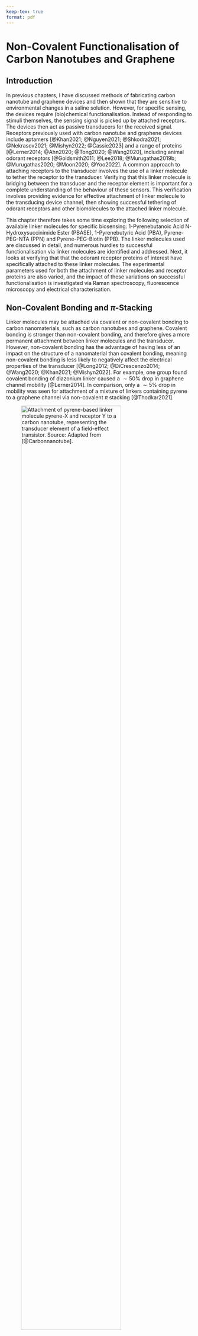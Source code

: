 ```yaml
---
keep-tex: true
format: pdf
---
```


# Non-Covalent Functionalisation of Carbon Nanotubes and Graphene {#sec-noncovalent-functionalisation}

## Introduction

In previous chapters, I have discussed methods of fabricating carbon nanotube and graphene devices and then shown that they are sensitive to environmental changes in a saline solution. However, for specific sensing, the devices require (bio)chemical functionalisation. Instead of responding to stimuli themselves, the sensing signal is picked up by attached receptors. The devices then act as passive transducers for the received signal. Receptors previously used with carbon nanotube and graphene devices include aptamers [@Khan2021; @Nguyen2021; @Shkodra2021; @Nekrasov2021; @Mishyn2022; @Cassie2023] and a range of proteins [@Lerner2014; @Ahn2020; @Tong2020; @Wang2020], including animal odorant receptors [@Goldsmith2011; @Lee2018; @Murugathas2019b; @Murugathas2020; @Moon2020; @Yoo2022]. A common approach to attaching receptors to the transducer involves the use of a linker molecule to tether the receptor to the transducer. Verifying that this linker molecule is bridging between the transducer and the receptor element is important for a complete understanding of the behaviour of these sensors. This verification involves providing evidence for effective attachment of linker molecule to the transducing device channel, then showing successful tethering of odorant receptors and other biomolecules to the attached linker molecule.

This chapter therefore takes some time exploring the following selection of available linker molecules for specific biosensing: 1-Pyrenebutanoic Acid N-Hydroxysuccinimide Ester (PBASE), 1-Pyrenebutyric Acid (PBA), Pyrene-PEG-NTA (PPN) and Pyrene-PEG-Biotin (PPB). The linker molecules used are discussed in detail, and numerous hurdles to successful functionalisation via linker molecules are identified and addressed. Next, it looks at verifying that that the odorant receptor proteins of interest have specifically attached to these linker molecules. The experimental parameters used for both the attachment of linker molecules and receptor proteins are also varied, and the impact of these variations on successful functionalisation is investigated via Raman spectroscopy, fluorescence microscopy and electrical characterisation.

## Non-Covalent Bonding and $\pi$-Stacking

Linker molecules may be attached via covalent or non-covalent bonding to carbon nanomaterials, such as carbon nanotubes and graphene. Covalent bonding is stronger than non-covalent bonding, and therefore gives a more permanent attachment between linker molecules and the transducer. However, non-covalent bonding has the advantage of having less of an impact on the structure of a nanomaterial than covalent bonding, meaning non-covalent bonding is less likely to negatively affect the electrical properties of the transducer [@Long2012; @DiCrescenzo2014; @Wang2020; @Khan2021; @Mishyn2022]. For example, one group found covalent bonding of diazonium linker caused a $\sim 50$%  drop in graphene channel mobility [@Lerner2014]. In comparison, only a $\sim 5$% drop in mobility was seen for attachment of a mixture of linkers containing pyrene to a graphene channel via non-covalent $\pi$ stacking [@Thodkar2021]. 

![Attachment of pyrene-based linker molecule pyrene-X and receptor Y to a carbon nanotube, representing the transducer element of a field-effect transistor. Source: Adapted from [@Carbonnanotube].](figures/ch7/pyrene-cnt.png){#fig-pi-interaction-cnt width="80%"}

$\pi$-stacking or $\pi-\pi$ interaction is often used to describe a type of non-covalent bonding which occurs due to dispersion forces between unsaturated polycyclic molecules [@Perez2015]. It has been argued that this label is unhelpfully specific and a misrepresentation of what can be simply classed as a type of Van Der Waals bonding [@Martinez2012; @Perez2015]. However, as the use of the term is widespread in the literature, it is also used here for the sake of clarity. Carbon nanotubes and graphene consist of a network of carbon atoms attached to each other by sp$^{2}$ hybrid orbitals in a polycyclic structure. They are therefore able to strongly interact with linker molecules with aromatic moieties, such as pyrene [@Hermanson2013-16; @Perez2015; @Mishyn2022]. @fig-pi-interaction-cnt is a visual demonstration of the relationship between the pyrene-based linker molecule with the transducer and receptor elements.  A wide range of pyrene-based linker molecules have been used for non-covalent modification of carbon nanotubes and graphene [@Zhou2019]. $\pi$-stacking with pyrene is the bonding mechanism underlying all the functionalisation processes in this thesis. 

## Attachment of 1-Pyrenebutanoic Acid N-Hydroxysuccinimide Ester {#sec-PBASE}

### Comparing Attachment Methods {#sec-PBASE-attachment}

::: {#fig-pbase-structure layout="[[47.5,-5,47.5]]"}

![](figures/ch7/pbase_stable_1_pyrene.png){#fig-pbase-stable-1}

![](figures/ch7/pbase_stable_2_pyrene.png){#fig-pbase-stable-2}

Two conformations of PBASE molecule with geometry optimised via *ab initio* calculations performed with Gaussian 16 software [@g16]. White balls correspond to hydrogen, grey to carbon, red to oxygen and blue to nitrogen. The pyrene moiety is highlighted in the image with a red dashed outline.
:::

1-pyrenebutanoic acid N-hydroxysuccinimide ester (also known commercially and in the literature both as 1-pyrenebutyric acid N-hydroxysuccinimide ester and 1-pyrenebutanoic acid succinimidyl ester; acronyms include PBASE, PBSE, PyBASE, PASE, PYSE, PSE, Pyr-NHS and PANHS) is a aromatic molecule commonly used for tethering biomolecules to the carbon rings of graphene and carbon nanotubes. Using computational modelling, two locally stable molecular conformations were found to exist, a straight (@fig-pbase-stable-1) and bent (@fig-pbase-stable-2) structure. The conformation in @fig-pbase-stable-1 has a Hartree-Fock energy of -3427728.67 kJ/mol, while the conformation in @fig-pbase-stable-2 has a Hartree-Fock energy of -3427729.66 kJ/mol. The difference between computed Hartree-Fock energies is 1.0 kJ/mol, small enough that the existence of both molecular conformations is physically feasible. Similar straight and bent structures have previously been modelled for PBASE attached to graphene [@Oishi2022]. 

\newpage
\KOMAoptions{paper=landscape,pagesize}

```r
#| label: tbl-pbase-functionalisation
#| tbl-cap: Comparison of PBASE functionalisation processes used for immobilisation of proteins and aptamers onto carbon nanotubes and graphene. Experimentally optimised variables are marked with a star (*). Blank entries indicate there was no mention of the parameter in a particular paper.

knitr::opts_chunk$set(echo = FALSE)
library(knitr)

pbase_table <- read.csv("tables/ch7/pbase_table.csv", sep=",")
pbase_table <- pbase_table[rowSums(is.na(pbase_table)) == 0,]

knitr::kable(pbase_table, 
            col.names = c("Solvent",
                           "Channel",
                           "Conc. (mM)",
                           "Incubation type",
                           "Time (hr)",
                           "Rinse steps",
                           "References"), format = "simple") 
    
```

\newpage
\KOMAoptions{paper=portrait,pagesize}

The pyrene moiety, highlighted with a red dashed outline in [@fig-pbase-stable-1]-b, non-covalently bonds to the carbon rings of the carbon nanotube and graphene surface. The N-hydroxysuccinimide (NHS) ester group, seen on the right-hand side of @fig-pbase-structure, is highly reactive with amine groups. It can undergo a nucleophilic substitution reaction with amines attached to proteins or aptamers, tethering these biomolecules via an amide or imide bond [@Chen2001; @Hermanson2013-16; @Hermanson2013-3; @Mishyn2022].

The non-covalent functionalisation of proteins onto a single-walled carbon nanotube using PBASE was first reported by Chen *et al.* in 2001 [@Chen2001]. Two successful methods for protein functionalisation and immobilisation were reported, with the only differences being the solvent used to dissolve the PBASE powder (DMF, methanol) and the final concentration of the resulting solutions (6 mM, 1 mM respectively). PBASE powder appears to dissolve poorly in methanol at higher concentrations, which might explain the use of different concentrations of PBASE in each solvent. An extensive comparison of methods used in the literature for PBASE functionalisation of carbon nanotube and graphene devices with aptamers and proteins is given in @tbl-pbase-functionalisation. Several listed works directly cite Chen *et al.* when discussing functionalisation with PBASE [@Besteman2003; @Cella2010; @Campos2019; @Zheng2016; @Ohno2010]. The other works listed do not explicitly reference Chen *et al.* in their methodology; however, the frequency of methods detailing the use of 6 mM PBASE in dimethylformamide (DMF) and 1 mM PBASE in methanol indicate that these processes are largely copying the process used by Chen *et al.*.

 However, it is also apparent from @tbl-pbase-functionalisation that there is a large degree of variation in the methods used for PBASE functionalisation. Various electrical characterisation, microscopy and spectroscopy techniques have been used to demonstrate successful functionalisation. Until recently, there has been little justification provided for the selection of variables used in the functionalisation procedure (e.g. length of time submerged in solvent containing PBASE), despite the wide-ranging use of this process in the literature [@Hinnemo2017; @Zhen2018; @Wang2020]. This is surprising, given that the sensitivity of functionalised devices is considered to be closely related to the density of surface functionalisation [@White2008; @Hermanson2013-3; @Chen2014]. Furthermore, a detailed investigation of PBASE functionalisation process variables has only been undertaken for graphene-based devices [@Zhen2018; @Hao2020; @Wang2020; @Mishyn2022]. 
 
Zhen *et al.* [@Zhen2018], Wang *et al.* [@Wang2020] and Mishyn *et al.* [@Mishyn2022] have all claimed that carefully tuning the surface concentration of PBASE is required to avoid multilayer coverage of the graphene surface, as this negatively impacts sensing. Mishyn *et al.* [@Mishyn2022] used cyclic voltammetry to demonstrate that less receptor attachment to the graphene surface occurs when multiple layers of PBASE are present. However, none of these groups have presented analyte sensing results from their functionalised graphene devices. In contrast, Hao *et al.* [@Hao2020] found that maximising the PBASE surface coverage of a channel resulted in more sensitive aptameric sensing, thereby reaching the opposite conclusion. The inconsistency in these recent findings mean more work is needed to understand the PBASE functionalisation process to achieve optimal biosensor sensitivity. It may also be the case that a specific functionalisation process is required for optimal sensitivity with the use of a specific type of receptor.

::: {#fig-pbase-nmr layout-ncol=1}

![](figures/ch7/labelled_modified_sigma_pbase_nmr.png){#fig-sigma-nmr}

![](figures/ch7/labelled_modified_setareh_pbase_nmr.png){#fig-setareh-nmr}

![](figures/ch7/labelled_modified_dmso_nmr.png){#fig-dmso-nmr}

$^{1}$H Nuclear Magnetic Resonance (NMR) spectra, performed with DMSO-d$_6$ used as the NMR solvent. (a) and (b) show NMR spectrum for commercially purchased PBASE, from Sigma-Aldrich and Setareh Biotech respectively, while (c) shows the blank spectrum taken with only DMSO-d$_6$ present. Spectra were taken by Jennie Ramirez-Garcia, School of Chemical and Physical Sciences, Te Herenga Waka - Victoria University of Wellington. Unlabelled peaks correspond to sample impurities.
:::

Once fastened to a bioreceptor via an amide or imide bond, the attachment to the linker molecule is not easily broken. However, prior to use in functionalisation processes, the NHS ester may react with any water present. This ester hydrolysis converts PBASE to its corresponding carboxylic acid, 1-pyrenebutyric acid (PBA), leaving it unavailable to react further with amine groups [@Hermanson2013-3; @Hermanson2013-5; @Mishyn2022]. If the amine group functionalisation is performed within a $\sim1$ hour period, with a high concentration of bioreceptor used at close to neutral pH, competing hydrolysis should not have a significantly adverse impact on the functionalisation process [@Hermanson2013-3]. However, if PBASE is exposed to water during storage over a significant length of time, the presence of 1-Ethyl-3-(3-dimethylaminopropyl)carbodiimide (EDC) can be used to restore the NHS ester and enable the substitution reaction to take place (see discussion of PBA/EDC in @sec-PBA).

### Examining 1-Pyrenebutanoic Acid N-Hydroxysuccinimide Ester Purity {#sec-PBASE-purity}

I purchased PBASE from two suppliers, Sigma-Aldrich and Setareh Biotech. Sigma recommended DMF and methanol as suitable solvents for dissolving PBASE, alongside chloroform and dimethyl sulfoxide (DMSO). Setareh Biotech indicated methanol can be used for dissolving PBASE. The two suppliers had conflicting information for suitable storage of PBASE, with Sigma recommending room temperature storage while Setareh Biotech recommends storage of -5 to -30°C and protection from light and moisture. I used nuclear magnetic resonance (NMR) spectroscopy to verify the purity of PBASE from various suppliers. As water can react with PBASE to form unwanted byproducts, it appears that protection from moisture is particularly important. A particular emphasis was placed on detecting water presence in the received samples, considering the long travel time of the PBASE with uncertain storage conditions.

@fig-pbase-nmr compares the shapes of hydrogen NMR spectra of PBASE from each supplier when dissolved in deuterated DMSO, alongside a blank deuterated DMSO spectrum. Both PBASE samples possessed characteristic chemical shift features between $2.1-2.2$ ppm, $2.8-2.9$ ppm, and $3.4-3.5$ ppm. These chemical shifts roughly correspond to those seen in previous NMR spectra for PBASE [@NMR2]. The feature at 2.50 ppm represents the deuterated DMSO solvent, while the single peak between $3.3-3.4$ ppm represents the water present in the sample. By comparing the area of these peaks, a rough estimate of the amount of water originally present in the PBASE sample can be obtained. The H$_{2}$O:DMSO ratio is 1:7 in the blank spectrum, but $\sim$ 1:3 in the provided samples, possibly indicating the introduction of water to the PBASE during production or storage. However, DMSO is strongly hygroscopic and slight differences in DMSO storage time, as well as differences in  humidity during sample preparation, may have had a significant impact on this result [@Lebel1962]. Other impurities are also seen on both PBASE spectra, though their small size indicates they make up only a small percentage of each sample. Strack *et al.* [@Strack2013] recommend leaving frozen PBASE at room temperature for 15 minutes before exposing it to air to prevent condensation near the PBASE, as this can cause unnecessary H$_2$O contamination.

### Electrical Characterisation {#sec-PBASE-electrical-characterisation}

::: {#fig-PBASE-vs-solvent-only layout="[[50,50],[50,50]]"}

![](figures/ch7/Q23D5_ch1_MeOHonly.png){#fig-meoh-only-tx}

![](figures/ch7/Q23D12_ch1_DMSOonly.png){#fig-dmso-only-tx}

![](figures/ch7/Q2C6_ch2_MeOHPBASE.png){#fig-meoh-pbase-tx}

![](figures/ch7/Q23D7_ch3_DMSOPBASE.png){#fig-dmso-pbase-tx}

The electrical transfer characteristics of carbon nanotube transistors ($V_{ds}$ = 100 mV) before and after being submerged in methanol (a) or dimethyl sulfoxide (b) for one hour and subsequently rinsed with deionised water. The change in characteristics of similar transistor channels after being submerged in these same solvents containing 1 mM PBASE for one hour and then rinsed are shown in (c) and (d) respectively. Average threshold voltages for each transfer characteristic curve are also shown (taking the average of forward and reverse sweep values).
:::

The electrical characteristics of the carbon nanotube or graphene transistor are often used to verify successful functionalisation and make a statement about the effect of chemical modification on the channel. However, this verification usually does not account for the effect of the solvent on the transistor channel. @fig-meoh-only-tx and @fig-dmso-only-tx show that by exposing a steam-deposited carbon nanotube network channel to solvents commonly used in PBASE functionalisation processes (@tbl-pbase-functionalisation), such as methanol (MeOH) or dimethyl sulfoxide (DMSO), a significant negative shift in channel threshold voltage occurs even after thorough rinsing with deionised water. It appears that the carbon nanotubes have adsorped solvent which persists even after thoroughly rinsing the device. From the shape of the change in the transfer curve, it seems the residual polar solvent molecules capacitively gate the channel [@Artyukhin2006; @Heller2008]. Besteman *et al.* reported observing a similar effect from prolonged exposure of a single carbon nanotube to dimethylformamide (DMF) [@Besteman2003]. Atomic force microscopy also indicates that solvent lingers after device cleaning. @fig-afm-solvent shows that after 1 hour exposure to DMSO, the feature height of the network is significantly increased. 

::: {#fig-afm-solvent layout="[[47.5,-5,47.5]]"}

![](figures/ch7/Danica_NTQ14D6_90sCNT_20220915_00596.png){#fig-pristine-afm}

![](figures/ch7/Danica_NTQ14D6_DMSO_W4_20220915_00607.png){#fig-DMSO-afm}

2.5 µm x 2.5 µm atomic force microscope images of a surfactant-deposited carbon nanotube film before (a) and after (b) 1 hour submersed in dimethyl sulfoxide (DMSO). Image blurring in (b) appears to be due to the presence of adsorped DMSO.
:::

Capactive gating results from dense coverage of adsorped molecules on the carbon nanotube surface which have a low permittivity relative to the surrounding electrolyte [@Heller2008]. The relative permittivity of MeOH and DMSO are $\sim$ 33 [@Mohsen-Nia2010] and $\sim$ 47 [@Hunger2010] respectively, which are both much lower than the relative permittivity of phosphate buffer saline, $\sim$ 80 [@Shkodra2021]. From @fig-meoh-only-tx and @fig-dmso-only-tx, the threshold shift values found resulting from exposure to each solvent, taking the average of forward and reverse sweep values from a single device, were $\Delta$V = $-0.15 \pm 0.02$ V and $\Delta$V = $-0.15 \pm 0.01$ V for MeOH and DMSO respectively. The average threshold shift value for a second device exposed to MeOH was $\Delta$V = $-0.16 \pm 0.02$ V, indicating that this threshold shift result is reproducible. 

Using the same characterisation process as in this work, Murugathas *et al.* [@Murugathas2019b] showed that the attachment of PBASE to a solvent-deposited carbon nanotube network had little effect on channel threshold voltage, implying the presence of PBASE had not significantly influenced channel gating. Here, an average threshold voltage shift of $-0.06\pm0.04$ V is seen after PBASE functionalisation in MeOH and $-0.06\pm0.01$ V after PBASE functionalisation in DMSO. These threshold voltage shifts are small compared to solvent only. It is possible that the attachment of PBASE prevents solvent adsorption, and has a small negative gating effect on the channel. Alternatively, while the solvent negatively gates the channel, resulting in a threshold shift of -0.15 V, the PBASE may be counteracting this by positively gating the channel, resulting in a threshold shift of +0.09 V. Murugathas *et al.* also observed a slight increase in channel conductance after PBASE functionalisation [@Murugathas2019b]. @fig-PBASE-vs-solvent-only also shows a slight increase in channel conductance post-functionalisation in both @fig-meoh-pbase-tx and @fig-dmso-pbase-tx relative to the solvent-only case in @fig-meoh-only-tx and @fig-dmso-only-tx. This result implies that the presence of PBASE molecules increases channel mobility and therefore conductance [@Heller2008].

The absorption of organic solvent by the carbon nanotube network has unknown but potentially negative implications for biosensor functionalisation. Use of organic solvents in functionalisation can also attack the encapsulation layer of devices, promoting gate current leakage. In light of these issues, recent work has begun to explore alternative aqueous-based methods for functionalisation of biosensors [@Khan2021]. The discussion here also illustrates the importance of considering each substance used when electrical characterising a device to verify if functionalisation has worked. The qualitative presence of a change in characteristics (or lack of one) over the full process is not sufficient to make conclusive remarks regarding successful functionalisation. A full set of electrical control measurements are required for an understanding of electronic changes occuring during the functionalisation process, in the manner of Besteman *et al.* [@Besteman2003].

\newpage
\KOMAoptions{paper=landscape,pagesize}

\
\

```r
#| label: tbl-pba-functionalisation
#| tbl-cap: Comparison of 1-pyrenebutyric acid (PBA) functionalisation processes used for immobilisation of proteins, enzymes and aptamers onto carbon nanotubes and graphene. 1-ethyl-3-(3-dimethylaminopropyl) carbodiimide hydrochloride (EDC) and NHS were co-mingled in buffer/electrolyte solution or DI water in each process - some papers used N-hydroxysulfosuccinimide instead of N-hydroxysuccinimide, and both compounds are abbreviated as NHS in this table for simplicity. Device exposure times to each solution are shown next to the solution concentration. Blank entries indicate there was no mention of the parameter in a particular paper. $^†$PEG or PEG pyrene were used to reduce non-specific binding. $^{††}$Several pyrene-based linkers were compared and PBA gave an optimal functionalisation result. 

knitr::opts_chunk$set(echo = FALSE)
library(knitr)

pba_table <- read.csv("tables/ch7/pba_table.csv", sep=",")
pba_table <- pba_table[rowSums(is.na(pba_table)) == 0,]

knitr::kable(pba_table, 
            col.names = c("Solvent",
                           "Channel",
                           "PBA (mM)",
                           "Time (hr)",
                           "EDC (mM)",
                           "NHS (mM)",
                           "Time (min)",
                           "References"),
            column_spec = c(rep(NULL, 2), "border-left: 2px solid black"),
            format = "simple")
    
```

\newpage
\KOMAoptions{paper=portrait,pagesize}

## Attachment of 1-Pyrenebutyric Acid {#sec-PBA}

### Comparing Attachment Methods

Another linker molecule that can be used to attach receptor molecules to a carbon nanotube or graphene channel is 1-pyrenebutyric acid (PBA or PyBA). As with PBASE, the pyrene group of PBA has a $\pi$ interaction with the carbon rings of the channel surface. It is possible to react PBA with 1-ethyl-3-(3-dimethylaminopropyl) carbodiimide hydrochloride (EDC or EDAC) to form an *O*-acylisourea intermediate, which can then react with an amine group on a biomolecule and form an amide bond [@Sehgal1994; @Hermanson2013-4]. The water solubility of EDC means that, unlike PBASE, it is possible to functionalise with EDC dissolved in water rather than in an organic solvent. However, like PBASE, EDC and the *O*-acylisourea intermediate are prone to hydrolysis, especially in acidic conditions. Therefore, like PBASE, it should be stored at −20°C, and warmed to room temperature to prevent condensation build-up, since exposure to condensation will hydrolyse the reagent [@Hermanson2013-4]. Furthermore, by adding N-Hydroxysuccinimide (NHS) or N-hydroxysulfosuccinimide (sulfo-NHS) to the reaction vessel, PBASE is formed as an active intermediate, which is less prone to hydrolysis and increases the PBA/EDC reaction yield [@Sehgal1994; @Hermanson2013-4; @Hermanson2013-14]. 

A full comparison of functionalisation procedures used for linking carbon nanotube and graphene devices to aptamers and proteins with PBA is given in @tbl-pba-functionalisation. To the best of my knowledge, this table is as complete a summary as possible of 1-pyrenebutyric acid functionalisation processes for carbon nanotube and graphene field-effect transistor biochemical sensors. By comparing @tbl-pbase-functionalisation and @tbl-pba-functionalisation, it is clear that PBASE is more widely used for non-covalent functionalisation than PBA/EDC. As was the case for PBASE, there are a wide range of process variables used for the functionalisation process, with little justification used for variables chosen. Also notable is the frequent use of polyethylene glycol (PEG) or pyrene-PEG for prevention of non-specific binding (NSB). Non-specific binding is discussed further in @sec-non-specific-binding. Despite being less widely used, Mishyn *et al.* [@Mishyn2022] state a preference for the use of PBA/EDC over PBASE, as they found it was less prone to hydrolysis and gave a larger reaction yield when binding ferrocene to graphene. A potential downside of using PBA/EDC for protein immobilisation is that EDC has numerous ways of interacting with proteins, and not all of these are necessarily desirable; furthermore, the addition of NHS may also cause other issues, such as precipitation of the reaction compound [@Hermanson2013-4]. The greater range of process variables involved in the functionalisation also adds to the complexity of reproducing past results.

###	Raman Spectroscopy

![This box plot shows the distribution of D-band peak to G$^+$-band peak ratio, I$_D$/I$_G$, across nine locations for a selection of chemically-modified carbon nanotube films. The D-band and G-band intensities for all samples were first normalised to the intensity peak corresponding to the silicon dioxide substrate.](figures/ch7/comparison_raman.png){#fig-linker-raman width="50%"}

Raman spectroscopy was used to verify the attachment of PBA to a carbon nanotube network film with a silicon dioxide substrate in the manner outlined in @sec-raman-characterisation. As highly-bundled devices were found to have less defects present prior to modification, as discussed in @sec-pristine-raman, solvent-deposited films were used for the verification of pyrene attachment to prevent the initial presence of defects influencing the analysis. Droplets of DMSO solution were placed on three (solvent-deposited) carbon nanotube films taken from the same wafer. The DMSO solution on one film contained 5 mM PBA, the solution on another film contained 5 mM PBASE, and the DMSO on the final film contained no linker molecule. After incubation for 1 hour, films were rinsed for 15 s with DMSO, then for 15 s with IPA to remove excess DMSO while avoiding hydrolysis of the PBASE. After the first set of Raman spectra was taken, the film initially exposed to PBA was further exposed to a solution of 20 mM EDC and 40 mM NHS in 1XPBS electrolyte for 30 minutes, and a second set of Raman spectra was taken for this film.  As in @sec-pristine-raman, two spectra taken at each position were processed according to @sec-raman-analysis, and the silicon dioxide reference peak measured in the wavenumber range 100 cm$^{-1}$ $-$ 650 cm$^{-1}$ was used to normalise the D-band and G-band peaks from the wavenumber range 1300 cm$^{-1}$ $-$ 1650 cm$^{-1}$. The ratio between the average intensity of the D-peak and the G$^+$-peak at each position was calculated, and the distribution of ratio values corresponding to each modified film is shown in @fig-linker-raman.

There is a $\sim 3 \times$ increase in the intensity ratio I$_D$/I$_G$ for both the films modified with PBASE and PBA compared to the film which was only exposed to DMSO. Previous works have found that a change in the intensity ratio indicates successful $\pi$-stacking on the carbon nanotube surface, as it indicates surface modification of the carbon nanotubes has occurred [@Wei2010; @Lan2013]. Wei *et al.* [@Wei2010] found functionalisation with PBASE altered the ratio by a factor of $\sim 1.5 \times$, while Lan *et al.* [@Lan2013] found that functionalisation with PBA altered the ratio by a factor of $\sim 0.8 \times$. The reason for the large difference between results is not immediately clear, but may result from the significant differences in the pristine composition and morphology of carbon nanotube networks used in each publication, and differences in the functionalisation method used. Across all scan locations in @fig-raman-comparison, the value found for I$_D$/I$_G$ is consistently $\sim 0.095$ for both PBA and PBASE. Furthermore, subsequent Raman measurements of the PBA-modified film after further functionalisation with EDC/NHS do not show a significant change in I$_D$/I$_G$. These results indicate that presence of the NHS ester has little effect on the Raman shift. It should be clarified that Raman spectroscopy cannot be used to distinguish between the presence of PBA and PBASE on the device surface. However, it is clear that functionalisation of the carbon nanotube network with both the PBA and PBASE has led to measurable $pi$-stacking between the network and the pyrene group attached to each compound.

### Electrical Characterisation {#sec-PBA-characterisation}

@fig-pba-functionalisation-threshold-shift shows the transfer characteristics of a carbon nanotube transistor channel at various stages of a PBA/EDC functionalisation, where a excess of N-hydroxysuccinimide (NHS) was added alongside EDC. A solvent-deposited carbon nanotube film was used for the device. The PBA was dissolved in DMSO, and the device channels were exposed to this solution for 1 hour. The electrical change resulting from PBA exposure is shown in @fig-pba-threshold-shift. The threshold shift with the addition of 5 mM PBA in DMSO for 1 hour is equivalent to the shift seen when only DMSO is added, $\Delta$V = -0.15 V. The lack of a significant threshold shift directly attributable to the PBA is a result of pyrene having a neutral charge state; any contributions from the charged carboxyl group are screened from the carbon nanotube sidewalls by surrounding water molecules [@Lerner2012]. However, as in the case of the addition of PBASE, there also appears to be an increase in hole mobility, which may be due to the pyrene groups increasing connectivity within the carbon nanotube network [@Murugathas2019b]. 

::: {#fig-pba-functionalisation-threshold-shift layout="[[50,50],[50,50]]"}

![](figures/ch7/NTQ24C10_ch3_comparison_1.png){#fig-pba-threshold-shift}

![](figures/ch7/NTQ24C10_ch3_comparison_2.png){#fig-edc-nhs-threshold-shift}

![](figures/ch7/NTQ24C10_ch3_comparison_3.png){#fig-rinse-threshold-shift}

![](figures/ch7/NTQ24C10_ch3_comparison_4.png){#fig-pba-threshold-shift-comparison}

Electrical transfer characteristics of a carbon nanotube transistor before functionalisation alongside the transfer characteristics (a) after being submerged in DMSO containing 5 mM PBA for 1 hour in red, (b) after being submerged in 1XPBS containing 20 mM EDC and 40 mM NHS for 30 min in blue, and (c) after being submerged in fresh 1XPBS for 1 hour in green. The dashed lines in (d) are linear fits tangent to the subthreshold slope of each characteristic curve, and are shown alongside the threshold voltages calculated by finding the intercept of each fit.
:::

Subsequently, the device was rinsed with 1XPBS and exposed to 20 mM EDC and 40 mM NHS in 1XPBS electrolyte for 30 minutes. @fig-edc-nhs-threshold-shift shows the change resulting from subsequent EDC/NHS exposure. When EDC/NHS is added, a threshold shift of $\Delta$V $\sim$ -0.08 V was observed on multiple channels. The exposure to EDC/NHS negatively shifts the transfer characteristic curve, most likely due to the PBA present reacting to form positively-charged *O*-acylisourea esters and negatively gating the attached carbon nanotube network [@Heller2008; @Hermanson2013-4]. @fig-rinse-threshold-shift shows that this shift is not significantly affected by further exposure of the channel to PBS. This indicates that hydrolysis over the course of one hour is insufficient to hydrolyse a significant proportion of the *O*-acylisourea back to PBA, as PBA is charge neutral. We therefore expect that the a significant amount of *O*-acylisourea remains active within this time period and available for reaction with biomolecule amine groups.

##  Attachment of PEGlyated Pyrene-Based Linkers

### Pyrene-NTA, Pyrene-Biotin and PEGylation {#sec-NTA-biotin-PEG}

Through chemical coupling/conjugation, it is possible to replace the NHS ester group on PBASE with other groups that can undergo binding reactions with proteins. Unlike PBASE, these groups do not suffer the drawback of being readily hydrolysed. For example, PBASE can be modified with N$\alpha$,N$\alpha$-Bis(carboxymethyl)-L-lysine hydrate (also known as N-(5-Amino-1-carboxypentyl)iminodiacetic acid, AB-NTA) to produce pyrene-nitrilotriacetic acid (pyrene-NTA). The attached NTA group is able to chelate with metal ions such as Cu$^{2+}$ or Ni$^{2+}$, which then can then coordinate with polyhistidine-tags attached to a protein [@Holzinger2011; @Amano2016; @Chang2017]. Use of Cu$^{2+}$ ions over Ni$^{2+}$ gives stronger histidine bonding and less non-specific adsorption [@Chang2017]. Functionalisation using the NTA-Ni$^{2+}$ chemistry was successfully used to attach mammalian odorant receptors to a single carbon nanotube for detection of eugenol vapour in real-time [@Goldsmith2011]. Pyrene-biotin (pyrene butanol biotin ester) can also be produced for attaching avidin or strepavidin [@Holzinger2011]. As avidin and strepavidin are tetrameric, they can be attached to both pyrene-biotin and biotinylated avi-tagged proteins simultaneously via strong non-covalent bonding, therefore linking the transducer and receptor [@Star2003a; @Dundas2013; @Hermanson2013-11; @Fairhead2015]. As the presence of his-tags and avi-tags on proteins can be readily controlled, these methods offer improved specificity and directionality over the traditional amide bonding seen earlier.

It is also possible to attach polyethylene glycol (PEG) chains to a pyrene group and modify them with reactive groups such as NTA and biotin to attach proteins in the   manner outlined in the previous paragraph [@Hermanson2013-18; @Meran2018]. Once modified with PEG, the water solubility of pyrene linkers increases, making it possible to perform a full functionalisation procedure exclusively in aqueous solution [@Hermanson2013-18]. By setting the length of the PEG chain, the size of the linker molecule can be controlled - selection of a short chain is important for ensuring attached receptors remain within the Debye length of the transducer [@Shkodra2021]. Functionalisation of a graphene transducer with pyrene-PEG-biotin has previously been used to bind streptavidin to a graphene field-effect transistor device [@Miki2019]. The PEGlyated linkers used in the following sections were purchased pre-prepared. Pyrene-PEG-NTA (2 kDa) was purchased from Nanocs, while pyrene-PEG-FITC (2 kDa, 10 kDa), pyrene-PEG-rhodamine (3.4 kDa), mPEG-Pyrene (10 kDa) and pyrene-PEG-biotin (10 kDa) were purchased from Creative PEGworks.

<!--
### Fluorescence Characterisation {#sec-fluorescence-characterisation}

::: {#fig-FITC-rhodamine-B layout="[47.5,-5,47.5]"}

![](figures/ch7/NGW8D1_FITC_6.5sexposure_10X_221121.png){#fig-FITC}

![](figures/ch7/NGW8D4_rhodamineB_cornergraphene_221110.png){#fig-rhodamine}

Four 200 µm $\times$ 200 µm graphene squares modified with the dyes (a) fluorescein isothiocyanate (FITC) and (b) Rhodamine B. No pyrene/PEG/pyrene-PEG was attached to these dyes. In (a), an FITC filter and 6.5 s exposure time was used, and in (b) a Texas Red filter and 1.4 s exposure time was used.
:::

Dye attachment was used to map the presence of PEGlyated pyrene-based linkers across a carbon nanotube or graphene surface with fluorescence microscopy. Four 200 µm $\times$ 200 µm graphene squares were incubated in two commonly used and easily obtained dyes, fluorescein isothiocyanate (FITC) and Rhodamine B, to test their interaction with graphene.

The functionalisation of graphene devices with fluorescent dye was performed using the following steps:

1. 1 mM dye (FITC or Rhodamine B) prepared in PBS solution by vortex mixing for 10-15 minutes.

2. Graphene on silicon dioxide substrate rinsed with acetone and IPA, then nitrogen dried, and then treated with 300 mTorr 5W oxygen plasma for 15 s (see @sec-hydrophobicity). 

3. Immediately (in less than 1 min) place a 20 µL droplet of dye solution onto the substrate surface, near wet tecwipes to keep droplets humidified, covered with a glass container. Leave for 20 minutes.

4. After 20 minutes, substrate rinsed in PBS for 30 s.

5. Substrate rinsed with m-CNT dispersion solution for 5 minutes at 70°C with a pipette, then rinsed with DI water, ethanol, acetone, IPA and nitrogen dried (see @sec-pyrene-interactions). 

![Microcentrifuge tubes containing various concentrations of 10 kDa pyrene-PEG-FITC in solution (1 mM, 0.1 mM and 0.01 mM left to right)](figures/ch7/PPF_vials.png){#fig-PPF-concs width="45%"}

The results of this test are shown in @fig-FITC-rhodamine-B. There is a much stronger contrast between the graphene squares and the background after functionalisation with Rhodamine B, showing a clear, specific interaction between Rhodamine B and graphene. It has previously been determined that the benzene rings of rhodamine $\pi$-stack with carbon rings [@Tang2012]. Rhodamine B could therefore not be used as a fluorescent marker to check for attachment of our linker molecules. The fluorescein isothiocyanate did not show significant interaction with the graphene. However, previous works have shown that with the right conditions, the benzene rings of FITC are also able to $\pi$-stack with carbon rings. However, as the conditions being  this marker was subsequently used for fluorescent mapping linker attachment. 


Some of the difficulties encountered when investigating functionalisation with pyrene-PEG-FITC, as well as other linker molecules, are discussed further in the next section.


@fig-PPF-concs shows various concentrations of pyrene-PEG-FITC dissolved in 1XPBS, which is used for fluorescence characterisation of linker attachment in this section.

::: {#fig-FITC-EtOH layout="[47.5,-5,47.5]"}

![](figures/ch7/labelled_modified_noencap_1mMPPF_channel2_1sexposure_6.3X_highcontrast_221214.png){#fig-FITC-EtOH-ch2}

![](figures/ch7/labelled_modified_noencap_1mMPPF_channel7_1sexposure_6.3X_highcontrast_221214.png){#fig-FITC-EtOH-ch7}

Fluorescence images of an unencapsulated graphene channel after functionalisation with 1 mM pyrene-PEG-FITC in ethanol, taken using an FITC filter with a 1 s exposure time, where (a) shows channel 2 of the device and (b) shows channel 7. The darker regions are the device electrodes, while the brightly fluorescent region is the graphene channel area. 
:::

The functionalisation of graphene devices with pyrene-PEG-FITC was performed as follows:

1. 1 mM pyrene-PEG-FITC was prepared in ethanol by sonication for 1 minute then vortex mixing for 10-15 minutes, to fully dissolve the pyrene-PEG-FITC (Note: pyrene-PEG-FITC is stored frozen, should be defrosted under vacuum 15 minutes before use).

2. Unencapsulated device was rinsed with acetone and IPA, then nitrogen dried.

3. The device was then fully submerged in pyrene-PEG-FITC/ethanol solution for 20 minutes.

4. After 20 minutes, device was rinsed for 30 s with ethanol, then acetone, IPA and nitrogen dried.


Fluorescence images of the unencapsulated graphene devices successfully functionalised with pyrene-PEG-FITC (PPF), showing up bright green against a dark background, are shown in @fig-FITC-EtOH. As indicated by the labels, the darkest regions are the titanium-gold electrodes, and the bright green region is the PPF functionalised graphene channel. It is noticable that some variation in fluorescence is seen between channels, indicating the quality of functionalisation may vary across the channels of a device. 

### Electrical Characterisation with mPEG-Pyrene

::: {#fig-mPEGpyrene-Dirac-shift layout="[[47.5,-5,47.5],[-26.25,47.5,-26.25]]"}

![](figures/ch7/withplasma_surfactantrinse_Dirac_shift_comparisons_0_mPEGpyrene.png){#fig-pypeg-dirac-shift-no-plasma}

![](figures/ch7/withplasma_surfactantrinse_Dirac_shift_comparisons_2_mPEGpyrene.png){#fig-pypeg-dirac-shift-plasma}

![](figures/ch7/withplasma_surfactantrinse_Dirac_shift_comparisons_3_mPEGpyrene.png){#fig-pypeg-dirac-shift-plasma-surfactant}

(Major) Dirac voltage shifts of graphene field-effect transistors after functionalisation with concentrations of mPEG-Pyrene in 1XPBS at 0, 0.01 and 0.1 mM, followed by rinsing with m-surfactant solution. Measurements corresponding to each concentration are of three different device channels from a single device measured four times, where the device was rinsed with 1XPBS between each measurement.
:::


@fig-pypeg-dirac-shift compares the electrical characteristics of graphene transistor channels before and after functionalisation with various concentrations of mPEG-pyrene, showing the magnitude in shift of the (major) Dirac point. 2 mM Pyrene-PEG was dissolved in 1XPBS using a vortex mixer for 10 min at 1000 rpm until fully dissolved, then diluted in series to 1 mM, 0.1 mM, and 0.01 mM in 1XPBS. Plasma treated devices were treated with 5 W oxygen plasma for 15 s at 350 mTorr before functionalisation. 2 µL solution was placed on each device channel for 1 hour, covered with a glass dish and in the presence of wet tecwipes to keep the environment humid. Devices were then rinsed in 1XPBS for 30 s before measurements were taken. Surfactant rinsing involved placing functionalised devices in m-CNT dispersion solution for 5 minutes at 70°C, periodically agitating the solution with a pipette, then rinsing the devices with DI water, ethanol, acetone, IPA and finally nitrogen drying them.

As in the case of PBASE and PBA on carbon nanotubes, the neutral charge of pyrene means there is no significant Dirac shift when the plasma treated devices are successfully functionalised with mPEG-pyrene [@Lerner2012]. Interestingly, however, when the devices are not plasma treated before functionalisation, there is a significant Dirac shift at higher concentrations of mPEG-pyrene. Since aqueous functionalisation without a plasma pre-treatment results in little or no graphene surface coverage, as demonstrated in @sec-PPF-fluorescence-characterisation, it can be safely assumed that this shift is due to attachment of mPEG-pyrene to the small region of silicon dioxide not covered by encapsulation which borders the channel. Furthermore, @sec-PPF-fluorescence-characterisation shows us that even after plasma treatment, the SiO$_2$ surface will still interact with mPEG-pyrene upon functionalisation. Oxygen plasma treatment is known to make the graphene layer permeable to water, and therefore it is likely the SiO$_2$ surface below the graphene is also coated with mPEG-pyrene after plasma treatment [@Surwade2015]. Therefore, it appears the Dirac shift results from a difference in mPEG-pyrene surface coverage when comparing the SiO$_2$ surface next to the graphene channel and the SiO$_2$ below the graphene channel. The physical mechanism linking these two factors is currently unclear.

-->

## Identifying Functionalisation Issues using Fluorescence Microscopy {#sec-impediments}

### General Overview {#sec-fluorescence-remarks}

Various dyes and fluorescent tags were used to investigate approaches for identifying successful attachment of biomolecules to a carbon nanotube or graphene surface with fluorescence microscopy. The dyes included fluorescein isothiocyanate (FITC), Rhodamine B and Cyanine 3 (Cy3). Green fluorescent protein was also used for this testing process. It is important to note that these dyes and the GFP chromophore all contain benzene rings which are able to $\pi$-stack with carbon rings to some degree [@Nakayama-Ratchford2007; @Tang2012;@Khrenova2019; @Qiu2019]. However, there is also significant variation in the effectiveness of this $\pi$-stacking, as shown by @fig-FITC-rhodamine-B. Here, a clear, specific interaction is seen between Rhodamine B and graphene, but little interaction between FITC and graphene is observed, even when a longer exposure time is used. Whether the addition of pyrene linker groups these dyes, or dye-modified biomolecules, was therefore investigated in further detail. This process then led to the identification of multiple issues that could impede a successful device functionalisation.

::: {#fig-FITC-rhodamine-B layout="[47.5,-5,47.5]"}

![](figures/ch7/NGW8D1_FITC_6.5sexposure_10X_221121.png){#fig-FITC}

![](figures/ch7/NGW8D4_rhodamineB_cornergraphene_221110.png){#fig-rhodamine}

Four 200 µm $\times$ 200 µm graphene squares modified with the dyes (a) fluorescein isothiocyanate (FITC) and (b) Rhodamine B. No pyrene/PEG/pyrene-PEG was attached to these dyes. In (a), an FITC filter and 6.5 s exposure time was used, and in (b) a Texas Red filter and 1.4 s exposure time was used.
:::

Both SU8 and AZ$^\circledR$ 1518 photoresist fluoresced under a variety of microscope filters, resulting from light interacting with the photoactive component present in both resists [@Pai2007]. This background fluorescence was found to drown out fluorescence from a dye-functionalised device channel, and so photoresist encapsulated devices were not used for fluorescence imaging. (Consider a photograph of a dim outdoor lamp; if the photograph was taken on a starless night, the light from the lamp would show up clearly, but with the sun out the light would be very difficult to see regardless of how the photograph was taken.) A different type of encapsulation could potentially be used to verify linker attachment with fluorescence after a device has been encapsulated. These alternative encapsulation methods for use with fluorescence microscopy are discussed in @sec-future-work.

### Photoresist Contamination {#sec-photoresist-contamination}

::: {#fig-photoresist-contamination layout="[[47.5,-5,47.5], [47.5,-5,47.5], [47.5,-5,47.5]]"}

![](figures/ch7/modified_SU8only_FITCfilter_channel2_350ms_12.6X_221207.png){#fig-350ms-SU8}

![](figures/ch7/modified_CNT20_1mMPPF_channel8_350ms_12.6X_221124.png){#fig-350ms-SU8-FITC}

![](figures/ch7/modified_Ccontrol_ch2_mCherry_10sexposure_highcontrast_12.6X.png){#fig-aptamer-photoresist-1}

![](figures/ch7/modified_C1_ch5_mCherry_10sexposure_highcontrast_12.6X.png){#fig-aptamer-photoresist-2}

![](figures/ch7/modified_softbake1minacetonerinse_aptamer_ch3_mCherry_30sexposure_highcontrast_ISO200_12.6X.png){#fig-aptamer-photoresist-3}

![](figures/ch7/modified_hardbake_aptamer_ch3_mCherry_30sexposure_highcontrast_ISO200_12.6X.png){#fig-aptamer-photoresist-4}

A fluorescence image of a SU8-encapsulated carbon nanotube device is shown in (a), while (b) shows the same channel after modification with an solution of 1 mM Pyrene-PEG-FITC. A 0.35 s exposure time and FITC filter were used for (a)-(b). The fluorescence image in (c) shows an unencapsulated channel, while (d) shows the same channel after Cy3-tagged aptamer exposure. A 10 s exposure time and mCherry filter were used for (c)-(d). The fluorescence images in (e) and (f) show devices pre-coated with a thin layer of photoresist then submerged in Cy3-tagged aptamer, where the device in (f) was hardbaked before aptamer exposure. An mCherry filter and 30 s exposure time were used for for (e)-(f).
:::

An functionalisation issue quickly encountered when characterising pyrene-PEG-FITC (PPF) interaction with sensing channels via fluorescence microscopy was an unwanted secondary interaction between the linker and residual photoresist. @fig-350ms-SU8 and @fig-350ms-SU8-FITC are fluorescence images of SU8 encapsulation (using the pre-2023 mask) before and after being exposed to PPF. Despite the same microscope settings being used to take the images (filter, ISO, contrast, exposure time), the SU8 exposed to PPF appears much brighter than the pristine SU8. This result indicates that the linker appears to have an extensive interaction with the photoresist via an unknown mechanism. No fluorescence is seen from the device channel. The length of exposure time required to see fluorescence from the modified channel would lead to fluorescence from the modified linker attached to the photoresist $-$ as well as the photoresist itself $-$ flooding the image with light. Therefore, it is not clear whether the carbon nanotubes have been functionalised with the dye-modified linker. However, out of caution we can assume that the presence of this secondary interaction is not desirable.

A similar interaction was seen between AZ$^\circledR$ 1518 photoresist and fluorescent-tagged, amine-terminated aptamer. An unencapsulated carbon nanotube network device, fabricated using the pre-June 2022 process outlined in @sec-fabrication, was incubated with 500 nM Cy3-tagged aptamer in Tris buffer at 4°C overnight. The aptamer was first denatured by heating in a water bath at 95°C for 5 minutes then cooling in an ice bath for 10 minutes before use. 

@fig-aptamer-photoresist-1 and @fig-aptamer-photoresist-2 are fluorescence images of the device channel region before and after exposure to aptamer. A thick red ring is visible around the electrodes after functionalisation, despite no PBASE being used to tether the amine-terminated aptamer. It appears that these bright patches correspond to patches of residual photoresist which have not been completely removed from the carbon nanotube square by the development process. These patches have then interacted with the aptamer, causing them to appear bright under the fluorescence microscope. Beyond potentially interfering with functionalisation, photoresist residue blocking a device channel will prevent interaction with the buffer and prevent sensing.

To test whether residual resist could be prevented from interacting with aptamer by crosslinking the resist, two unencapsulated devices were prepared as follows. Devices were first spincoated with AZ$^\circledR$ 1518 in the manner described in @sec-fabrication. Next, the majority of resist was removed by soaking the device in acetone for 1 minute. This process left a thin coating of photoresist on the devices. One of these devices was then hardbaked at 200°C for 1 hour. Both devices were subsequently functionalised in the following manner:

1. Unencapsulated device was submerged in 1 mM PBASE in methanol solution for 1 hour.

2. The device was then rinsed with methanol and Tris buffer.

3. 1 µM Cy3-tagged aptamer was denatured by heating in a water bath at 95°C for 5 minutes then cooling in an ice bath for 10 minutes before use.

4. The device was incubated with aptamer in Tris buffer at 4°C overnight.

Fluorescence microscope images of channels from each device are shown in @fig-aptamer-photoresist-3 and @fig-aptamer-photoresist-4, where the latter is the device hardbaked before functionalisation. By comparing the two images, it is apparent that hardbaking the AZ$^\circledR$ 1518 photoresist significantly reduces the amount of fluorescent aptamer attached to the surface. This result is an indication that sufficient heating of the photoresist can prevent it interacting with PBASE or amine-tagged biological material. However, there is still some Cy3-tagged aptamer fluorescence visible in @fig-aptamer-photoresist-4. It appears that hardbaking has not completely prevented photoresist from interacting with the aptamer. It is possible that heating from the bottom of the device is insufficient to hardbake the photoresist layer completely, an effect that would be amplified for the thick photoresist layer on encapsulated devices. Therefore, from June 2023 onwards devices were vacuum annealed for 1 hour at 150°C prior to functionalisation. This approach was taken to ensure photoresist was heated from above as well as below and made chemically inert across its surface.

This result demonstrates the use of fluorescence microscopy as a tool to detect residue and test suitable residue elimination measures. Further testing showed that performing a 1 minute flood exposure (for positive resist only) then placing a device in AZ$^\circledR$ 326 developer for 3 minutes was highly effective at removing photoresist residue. Both these development and annealing techniques were used for all functionalised devices in subsequent sections.

### Hydrophobicity of Carbon Nanotubes and Graphene {#sec-hydrophobicity}

::: {#fig-hydrophobicity layout="[47.5,-5,47.5]"}

![](figures/ch7/modified_NGW8D9_edgechannel_post10min50Cacetonerinse_221109.png){#fig-no-attachment}

![](figures/ch7/modified_NGW8D7_edgechannel_lowerexposuretime_221108.png){#fig-attachment-post-plasma}

Fluorescence images of a 1000 µm $\times$ 100 µm graphene channel after functionalisation with 1 mM pyrene-PEG-rhodamine in 1XPBS. The graphene film in (a) was not oxygen plasma cleaned before functionalisation, while the graphene film in (b) was oxygen plasma cleaned at 5 W for 15 s at 300 mTorr pressure immediately before functionalisation. Insets show a 10 µL droplet placed on an unencapsulated carbon nanotube device before (a) and after (b) the same oxygen plasma treatment procedure. Images were taken using an Texas Red filter and a 1.8 s exposure time.
:::

::: {#fig-silicon-dioxide-interaction layout="[[47.5,-5,47.5],[47.5,-5,47.5]]"}

![](figures/ch7/modified_NGW6D4_PyPEGFITC_channel2_1.6sexposure_10X_221122.png){#fig-FITC-silicon-dioxide}

![](figures/ch7/modified_SiO2_1mMPPR_2_221109.png){#fig-rhodamine-silicon-dioxide}

![](figures/ch7/modified_NGW6D7_PyPEGFITC_channel3top_postmsurfclean_7.5sexposure_20X_221123.png){#fig-PPF-PBS-20X}

![](figures/ch7/modified_NGW6D7_PyPEGFITC_channel1_postmsurfclean_7.75sexposure_40X_221123.png){#fig-PPF-PBS-40X}

The 1000 µm $\times$ 100 µm graphene film in image (a) was functionalised with 1 mM pyrene-PEG-FITC in 1XPBS after oxygen plasma treatment, taken using an FITC filter and a 1.6 s exposure time. (b) shows a silicon dioxide surface which had never been exposed to carbon nanotubes, graphene or photoresist after exposure to 1 mM pyrene-PEG-rhodamine in 1XPBS, taken using a Texas Red filter and a 1.8 s exposure time. Graphene films on a substrate functionalised with 1 mM pyrene-PEG-FITC in 1XPBS after oxygen plasma treatment then cleaned with m-CNT dispersion surfactant (NanoIntegris) are shown in (c) and (d), where a FITC filter was used, with 7.5 s and 7.75 s exposure times respectively.
:::

As PEGlyated linker dissolves well in aqueous solution, initial fluorescence imaging focused on functionalising devices with these linkers dissolved in 1XPBS. It was hoped that by keeping the device channels in a pH-controlled environment, the channel surface would be made more suitable for the attached receptors. @fig-no-attachment shows a graphene film after exposure to pyrene-PEG-rhodamine (PPR) in 1XPBS solution for 1 hour. The pyrene-PEG-rhodamine has interacted with the silicon dioxide substrate (discussed further in @sec-pyrene-interactions) but not the graphene film. The graphene has not attached to the pyrene or rhodamine due to the highly hydrophobic graphene surface repelling the surrounding solution, preventing $\pi$-stacking from occurring. The hydrophobicity of the graphene surface is not intrinsic to graphene, but instead results from a hydrocarbonaceous layer which forms on the channel surface when exposed to air [@Ashraf2014]. A hydrophobic layer wiil also form on carbon nanotube networks [@Stando2019; @Park2022]. Treatment with oxygen plasma at 5 W for 15 s has previously been found to remove this hydrocarbonaceous layer, restoring the intrinsic hydrophilicity of graphene [@Shin2010]. Storing the graphene surface in deionised water rather than air prevents the return of this hydrocarbon layer [@Ashraf2014]. The use of a relatively low power plasma ensures damage to the graphene layer is minimised.

Treatment of an unencapsulated carbon nanotube network device at 5 W for 15 s at 300 mTorr greatly reduced the contact angle of a water droplet placed on the device surface, shown inset in @fig-hydrophobicity before and after plasma treatment. A graphene film was then functionalised with pyrene-PEG-rhodamine in 1XPBS in the same manner as for the film in @fig-no-attachment, except with the same plasma treatment performed on the film less than 1 minute before functionalisation. The result is shown in @fig-attachment-post-plasma. The graphene now appears to interact with the pyrene-PEG-rhodamine. These results both indicate that the plasma treatment is increasing the hydrophilicity of the device surface, improving the ability of pyrene-PEG-rhodamine to $\pi$-stack with graphene. The disadvantage of this procedure is that the plasma cleaning introduces defects to the graphene surface which may be undesirable for device electrical behaviour. Furthermore, it was often found that devices functionalised in this manner had their conductance drop significantly after functionalisation, even though plasma treatment itself did not significantly alter device conductance. Solvent was therefore used for the initial linker functionalisation in @sec-linker-receptor-attachment, as it did not require a plasma cleaning step for successful attachment.

### Substrate Interaction with Linker Molecules {#sec-pyrene-interactions}

Another issue that arose when verifying surface functionalisation was the interaction between pyrene linker and the silicon dioxide substrate. This interaction meant it was difficult to discern whether the pyrene group was interacting in a specific manner with the channel film. It was confirmed that pyrene-PEG was interacting with silicon dioxide, rather than residual photoresist or nanomaterial, by performing a pyrene-PEG-rhodamine functionalisation on pristine silicon dioxide, as shown in @fig-rhodamine-silicon-dioxide. The PEGlyated linker supplier suggested that the surface should be thoroughly rinsed with surfactant to remove weakly-bound pyrene-PEG-FITC attached to the silicon dioxide, while preserving the pyrene-PEG-FITC strongly attached via $\pi$-stacking to the graphene or carbon nanotube film [@CreativePEGworks2022]. The following process was then used to remove pyrene-PEG-FITC from the silicon dioxide: the film was rinsed with DI water for 30 s, then placed in m-CNT dispersion solution (NanoIntegris) for 5 minutes at 70°C while agitating with a pipette, and finally rinsed with DI water, ethanol, acetone, IPA and nitrogen dried. The results of this thorough cleaning process are shown in @fig-PPF-PBS-20X and @fig-PPF-PBS-40X. The majority of pyrene-PEG-FITC was removed in regions with no graphene, but remained where graphene was present, indicating specific, $\pi$-stacking interaction took place between the pyrene-PEG-FITC and graphene. However, this surfactant rinse step was not used when performing functionalisation with biological materials, to prevent damage to the lipid membranes used.

### Coffee-Ring Effect {#sec-coffee-ring}

::: {#fig-GFP-coffee-ring layout="[47.5,-5,47.5]"}

![](figures/ch7/modified_GFPNi2+1_5sexposure_12.6X_mediumcontrast_18_230324.png){#fig-GFP-coffee-ring-1}

![](figures/ch7/modified_GFPNi2+1_5sexposure_12.6X_mediumcontrast_20_230324.png){#fig-GFP-coffee-ring-2}


Both (a) and (b) show a build-up of his-tag GFP at the edges of the droplet region where pyrene-PEG-NTA had been present, taken using an GFP filter and a 5 s exposure time. On the right hand side of (b), no his-tag GFP is visible on the metal electrode, as no pyrene-PEG attaches to the metal electrodes.
:::

From @tbl-pbase-functionalisation, full device submersion appears to be the most common approach for functionalisation with solution containing linker molecules like PBASE. However, some groups placed small droplets of solution onto the device channels when functionalisation, and this approach was tested as part of the fluorescence verification work. For functionalisation with his-tagged green fluorescent protein, after plasma cleaning at 5 W for 15 s at 300 mTorr, a 4 µL droplet of 100 µM pyrene-PEG-NTA in 1XPBS was placed on each graphene device channel and left covered in a humid environment for 15 minutes. The device was then rinsed with 1XPBS, submerged in 10 mM NiSO$_4$ in 1XPBS for 1 hour, rinsed in 1XPBS, then submerged in 10 mL of 100 ng/mL his-tag GFP solution (Thermofisher) overnight. Fluorescence microscope imaging showed that a ring of biomaterial would build up around the outer edge of regions where pyrene-PEG-NTA had been present, as seen in @fig-GFP-coffee-ring. 

It appears this is a result of the his-tag GFP attaching to a dense region of pyrene-PEG-NTA at the edge of the functionalisation droplet. This accretion of pyrene-PEG-NTA at the edge of the droplet is a result of the coffee-ring effect, where the evaporation of the droplet leads to transport of particles to the droplet edges via capillary flow [@Deegan1997; @Shimobayashi2018]. As this gradient in surface coverage of attached proteins has unknown consequences for sensing, in subsequent sections devices were functionalised with PBASE or pyrene-PEG-NTA by submerging them in solution instead of dropcasting.

## Verifying Linker-OR Nanodisc Attachment with Fluorescence Microscopy {#sec-linker-receptor-attachment}

### GFP-OR Nanodisc Functionalisation {#sec-PBASE-GFP-OR-attachment}

To verify the formation of amide (or imide) bonds between PBASE and the odorant receptors (ORs) contained within nanodiscs, a fluorescent biomarker was directly attached to the odorant receptors for detection with fluorescence microscopy. The biomarker used was the *Aequorea Victoria* green fluorescent protein (GFP). The functionalisation of unencapsulated carbon nanotube devices (steam-deposited, fabricated using post-June 2023 methods outlined in @sec-fabrication) with PBASE and GFP-OR nanodiscs was performed as follows:

1. The device was exposed to UV light for 1 minute, placed in AZ$^\circledR$ 326 developer for 3 minutes, then rinsed with acetone, isopropanol and nitrogen dried.

2. The device was vacuum annealed for 1 hour at 150°C (Note: Steps 1 & 2 were added to ensure any residual photoresist on the channel was removed or passivated before functionalisation, see @sec-photoresist-contamination).

3. A solution of 1 mM PBASE (Setareh Biotech) in methanol prepared by fully dissolving 2 mg PBASE in 5 mL methanol by vortex mixing at 1000 rpm in a dark room (Note: PBASE was stored at -18°C for 18 months prior to use, and was thawed under vacuum for 15 minutes in dark conditions before opening)

4. The device was then rinsed with methanol, fully submerged in $\sim$ 1 mL of PBASE in methanol solution and left covered with parafilm for 1 hour, then rinsed with methanol for 15 s, rinsed with 1XPBS for 15 s and nitrogen dried to remove residual PBASE.

5. The device was left dry and in darkness while collecting the GFP-OR nanodiscs from the -80°C freezer. An opaque cover was placed over the GFP-OR vial to shield it from light.

6. 20 µL GFP-OR nanodiscs (batch number ND-GFP-OR43b-0002, prepared 12 months earlier) were diluted in 2 mL 1XPBS (Note: The full 2 mL was used to flush out the nanodisc vial when preparing the nanodisc solution, with successive additions and subtractions of 50 µL 1XPBS into and from the vial).

7. The device was submerged in the GFP-OR43b nanodisc solution and left covered with parafilm for 1 hour in darkness, then rinsed with 1XPBS for 15 s. 

8. For fluorescence microscopy, the device was briefly rinsed with DI water and nitrogen dried to remove dried-down salt residue left by the 1XPBS.

A control device was prepared using the same process but skipping steps 3 and 4.

### Fluorescence Microscopy {#sec-PBASE-GFP-OR-microscopy}

::: {#fig-PBASE-GFP-ORs layout="[[47.5,-5,47.5],[47.5,-5,47.5],[47.5,-5,47.5]]"}

![](figures/ch7/modified_GFPOR_10sexposure_20X_mediumcontrast_ch6_240208.png){#fig-GFP-OR-ch6-zoom}

![](figures/ch7/modified_GFPOR_PBASE_10sexposure_20X_mediumcontrast_ch1_231019_2.png){#fig-PBASE-GFP-OR-ch1-zoom}

![](figures/ch7/modified_GFPOR_10sexposure_40X_mediumcontrast_ch6_240208.png){#fig-GFP-OR-ch6}

![](figures/ch7/modified_GFPOR_PBASE_10sexposure_40X_mediumcontrast_ch1_231019_2.png){#fig-PBASE-GFP-OR-ch1}

![](figures/ch7/modified_GFPOR_10sexposure_40X_mediumcontrast_ch3_240208.png){#fig-GFP-OR-ch3}

![](figures/ch7/modified_GFPOR_PBASE_10sexposure_40X_mediumcontrast_ch2_231019.png){#fig-PBASE-GFP-OR-ch2}

The fluorescence images on the left side $-$ (a), (c) and (e) $-$ show unencapsulated carbon nanotube network channels from a device incubated in GFP-OR43b nanodiscs. The rectangular dark regions to the left and right of each image are the gold electrodes. The fluorescence images on the right $-$ (b), (d) and (f) $-$ show the channels of a similar device after successive PBASE and GFP-OR43b nanodisc incubation. Images (a) and (c) are both of the same channel on the first device, and images (b) and (d) are of the same channel on the second, but (c) and (d) were taken using a greater magnification. The insets in (c)-(f) compare the central channel region of (c)-(f) more directly. All images were taken with the same microscope settings (GFP filter and 10 s exposure time), directly after functionalisation in a dark room. 
:::

Fluorescence images of the GFP-OR43b and control devices discussed in @sec-PBASE-GFP-OR-attachment are shown in @fig-PBASE-GFP-ORs. Fluorescence microscope images were taken immediately after functionalisation; devices were transported to the fluorescence microscope room in a foil-wrapped container, and the fluorescence microscope room was kept dark while images were taken. All fluorescence images were taken of channels with ungated resistance measurements within a 50-500 k$\Omega$ range both before and after functionalisation. 

The silicon dioxide regions in each image appear bright under the GFP filter, indicating non-specific binding between the GFP-OR43b nanodiscs and the silicon dioxide substrate. As this device has been annealed, UV exposed and developed before functionalisation, this non-specific attachment is unlikely to be interaction with residual photoresist (see @sec-photoresist-contamination). The SiO$_2$ substrate also appears brighter in the images on the right of @fig-PBASE-GFP-ORs, which are of the device initially exposed to PBASE. The discussion in @sec-pyrene-interactions indicates that the pyrene moiety of PBASE non-specifically interacts with the silicon dioxide substrate. The attachment of GFP-OR43b nanodiscs to this PBASE coating appears have led to more GFP-OR43b nanodiscs attaching to the silicon dioxide, giving rise to the brighter fluorescence of the silicon dioxide seen for the PBASE-incubated device on the right of @fig-PBASE-GFP-ORs.

A comparison of fluorescence in the channel region between images on the left of @fig-PBASE-GFP-ORs (GFP-OR43b only) and the images on the right (GFP-OR43b and PBASE) is given by the inset in [@fig-GFP-OR-ch6]-f. The inset demonstrates that the channels not incubated in PBASE are significantly less bright than those that had been incubated with PBASE. It appears that, as expected from the discussion in @sec-hydrophobicity, the GFP-OR43b in 1XPBS is unable to approach the unmodified channel due to the hydrophobicity of the carbon nanotubes. However, when the carbon nanotubes are modified with PBASE, the GFP-OR43b is able to attach to the channel, and so the channel shows up brightly under the fluorescence microscope GFP filter. This trend was consistent across all conducting channels on each of the two devices. As far as I know, this is the first time fluorescence has been used to verify the successful attachment of odorant receptor nanodiscs to a carbon nanotube network.

<!--
![Fluorescence image of a device functionalised with 0.1 mM PBASE in methanol, followed by 10 µL/mL GFP-OR43b nanodiscs in 1XPBS. The image was taken using the same settings as in @fig-PBASE-GFP-ORs, with a GFP filter and a 10 s exposure time](figures/ch7/modified_GFPOR_10sexposure_40X_mediumcontrast_ch1_231027.png){#fig-PBASE-GFP-OR-0.1mM width="45%"}

@fig-PBASE-GFP-OR-0.1mM shows that a lowered concentration of PBASE also leads to a channel region with no visible fluorescence (with the same exposure time used). This indicates that a 0.1 mM PBASE concentration is insufficient for odorant receptors to approach the hydrophobic channel and extensiinteract with the channel region. As discussed in @sec-pyrene-interactions, this indicates that a specific interaction is occurring between PBASE and the GFP-OR43b.

### Functionalisation using Pyrene-PEG-NTA {#sec-NTA-functionalisation}

::: {#fig-OR-GFP-PPN layout="[47.5,-5,47.5]"}

![](figures/ch7/modified_GFPOR_Cu2+_10sexposure_20X_mediumcontrast_ch4_231027.png){#fig-PPN-GFP-OR-1}

![](figures/ch7/modified_GFPOR_Cu2+_10sexposure_40X_mediumcontrast_ch4_231027_40b.png){#fig-PPN-GFP-OR-2}

Image (a) and (b) show fluorescence images of a carbon nanotube channel after functionalisation with 1 µL/mL GFP-OR43b nanodiscs in 1XPBS using pyrene-PEG-NTA. (b) has been brightened by 40% for visual clarity. Both images were taken using a GFP filter and 10 s exposure time.
:::

Pyrene-PEG-NTA was also used to attach the green fluorescent protein tagged odorant receptors through attaching to their histidine tag via the mechanisms outlined in @sec-NTA-biotin-PEG. As nanodiscs as well as odorant receptors have attached amine groups (see @sec-artificial-membranes), even nanodiscs which do not contain the receptor required for sensing can attach to the carbon nanotubes in the presence of PBASE linker. However, the nanodiscs used here possessed no histidine tag. Therefore, successful GFP-OR Nanodisc attachment via a histidine bonding process indicates odorant receptors, rather than nanodisc membranes, have specifically attached to the carbon nanotube network.

The following procedure was used to functionalise unencapsulated carbon nanotube devices (steam-deposited, fabricated using post-June 2023 methods outlined in @sec-fabrication) with pyrene-PEG-NTA and GFP-OR nanodiscs:

1. The device was exposed to UV light for 1 minute, placed in AZ$^\circledR$ 326 developer for 3 minutes, then rinsed with acetone, isopropanol and nitrogen dried.

2. The device was vacuum annealed for 1 hour at 150°C (Note: Steps 1 & 2 were added to ensure any residual photoresist on the channel was removed or passivated before functionalisation, see @sec-photoresist-contamination).

3. A solution of 100 µM Pyrene-PEG-NTA (Nanocs) in ethanol was prepared by fully dissolving 1 mg Pyrene-PEG-NTA in 5 mL ethanol by sonicating for 1 minute in a dark room (Note: Pyrene-PEG-NTA was stored at -18°C for 6 months prior to use, and was thawed under vacuum for 15 minutes in dark conditions before opening; the solution was left at 4°C for a week before use).

4. 10 mL of 10 mM CuSO$_4$ in 1XPBS was prepared by dissolving CuSO$_4$ powder in 1XPBS by vortex mixing for 15 minutes.

5. After vortex mixing Pyrene-PEG-NTA in ethanol solution at 1000 rpm for 10 minutes, the Pyrene-PEG-NTA solution was diluted to 1 µM in ethanol by placing 100 µL into 9.9 mL ethanol.

6. The device was then rinsed with acetone, IPA and nitrogen dried, fully submerged in 10 mL of 1 µM Pyrene-PEG-NTA in ethanol solution and left covered with parafilm for 15 minutes, then rinsed with ethanol for 15 s, rinsed with 1XPBS for 15 s and nitrogen dried to remove residual Pyrene-PEG-NTA.

7. The device was then placed in 10 mL of CuSO$_4$ in 1XPBS and covered with parafilm for 1 hour to coordinate Cu$^{2+}$ with NTA, then rinsed 15 with 1XPBS (Note: NiSO$_4$ can be used as an alternative)

8. 10 µL GFP-OR nanodiscs were diluted in 10 mL 1XPBS (batch number ND-GFP-OR43b-0002, prepared 12 months earlier and stored at -80°C) .

9. The device was submerged in the GFP-OR43b nanodisc solution and left covered with parafilm for 30 minutes, then rinsed with 1XPBS for 15 s.

10. For fluorescence microscopy, the device was rinsed with DI water for 1 minute and nitrogen dried to remove salt residue from the 1XPBS.

Fluorescence images of the unencapsulated carbon nanotube devices successfully functionalised with GFP-OR43b nanodiscs using Pyrene-PEG-NTA are shown in [@fig-PPN-GFP-OR-1]-b. Similar non-specific attachment to the silicon dioxide as in @sec-PBASE-GFP-OR-attachment is seen, but green fluorescent protein-modified odorant receptors also appear to have attached to the channel. Device characteristics were measured with a multimeter to check how the device characteristics changed during the functionalisation process. The minimum measured channel resistance increased from 560 k$\Omega$ to 790 k$\Omega$, indicating the functionalisation process tends to decrease channel conductance.
-->

<!-- Surfactant rinsing was used to verify the specific attachment of GFP-OR43b nanodiscs to the Pyrene-PEG-NTA, in the same manner as outlined in @sec-PBASE-GFP-OR-attachment. [@fig-OR-GFP-surfactant-1]-d show fluorescence microscope images of the device after functionalisation with GFP-OR43b. The fluorescent protein appears to be present predominantly on the channel surface, indicating that OR-GFP43b is only attaching to linker on the channel region. This indicates that the surfactant rinse removed pyrene-PEG-NTA from everywhere except the channels, due to its relatively strong $\pi$-stacking interaction with the carbon nanotubes. --> 

## Conclusion {#sec-conclusion}

It has been well-established in the literature that the $\pi$-stacking reaction mechanism between pyrene-based linkers and graphene and carbon nanotube network field-effect transistors can be used to create working biosensors. The previous use of various linker molecules for biosensor functionalisation was investigated. Despite the wide use of 1-pyrenebutanoic acid N-hydroxysuccinimide ester (PBASE) and 1-pyrenebutyric acid (PBA) for functionalisation of biosensors, the literature shows a significant variation in the methods used for attachment of linker molecules to a transistor channel. The most common methods, using 6 mM PBASE dissolved in dimethylformamide or 1 mM PBASE in methanol, stem directly from the first documented use of PBASE for functionalisation of carbon nanotube biosensors. In the last 6 years, more research has been done into optimising the PBASE methodology for graphene devices, but there is still disagreement in the literature over whether minimising or maximising PBASE coverage on a graphene device channel is desirable for sensing. Due to disagreement in the literature around suitable non-covalent methods for biosensor functionalisation, several steps were taken to identify a rapid and simple method for verifying successful functionalisation, and to locate any potential barriers to a successful functionalisation. 

I first compared the advantages and disadvantages of the various linker molecules under investigation. The use of hydrogen NMR gave indications that water was present in PBASE samples prepared in DMSO. Concerns around the impact of the hydrolysis of PBASE on functionalisation mean that the presence of water is strongly undesirable. An alternative functionalisation approach less prone to hydrolysis is the reaction of PBA with EDC in the presence of NHS. However, this process has its own disadvantages, such as undesirable protein interactions and the increased amount of steps and process variables involved. Pyrene-NTA is also less prone to hydrolysis than PBASE but unlike PBASE or PBA/EDC interacts with a specific protein tag, the histidine tag. PEGlyation of the pyrene-NTA linker also means that the entire functionalisation process can be performed in aqueous solution, avoiding the introduction of non-organic solvents. This approach is desirable, since the non-aqueous solvents traditionally used for functionalisation may have negative impacts on device behaviour. For example, carbon nanotube device channel transfer characteristics were found to undergo a significant shift of $\Delta V = -0.15 \pm 0.02$ when exposed to DMSO or MeOH for 1 hour.
 
Next, I verified that the pyrene groups of the linker molecules of interest were attaching successfully to either carbon nanotubes or graphene. Raman spectroscopy showed that incubating a highly-bundled carbon nanotube film in 5 mM PBASE or PBA in DMSO for 1 hour increased I$_D$/I$_G$ by a factor of $\sim 3$ relative to the DMSO-only case. Incubating a steam-deposited carbon nanotube device in a 1 mM concentration of PBASE in methanol or DMSO for 1 hour was found to cause a significant increase in device on-current relative to the solvent-only case, and a similar increase in on-current was seen for 5 mM PBA in DMSO relative to the DMSO-only case. When a PBA-functionalised device was placed in aqueous solution with 20 mM EDC and 40 mM NHS for 30 minutes, a further increase in on-current was seen. Fluorescence microscopy was used to demonstrate the successful attachment of pyrene-PEG to graphene using an attached FITC probe, where immersing a graphene film in 1 mM pyrene-PEG in ethanol led to the channels becoming brightly fluorescent relative to the background using a 1 s exposure time.

Various obstacles to successful functionalisation were encountered and addressed. Photoresist contamination was addressed with exposure and development steps before functionalisation (no exposure for SU8 encapsulated devices). Hydrophobicity of graphene films was addressed by plasma treatment before functionalisation in aqueous solution. A surfactant rinse was used to distinguish between weak substrate-linker interaction and $\pi$-stacking between linker and the channel. Finally, coffee-ring distribution of linker was addressed by always submerging the device in linker when functionalising. 

Finally, fluorescence microscopy was used to investigate PBASE functionalisation of GFP-tagged odorant receptors. An eight-channel device was modified by submersion in 1 mM PBASE in methanol for 1 hour, then submersion in 10 µL mL$^{-1}$ OR43b nanodiscs in 1XPBS for 1 hour. An eight-channel control device was also prepared by submersion in 10 µL mL$^{-1}$ OR43b nanodiscs in 1XPBS for 1 hour, but with no PBASE. The channels of the PBASE-submersed devices showed significant GFP fluorescence, while the channels of the control devices showed little to no GFP fluorescence. As far as I am aware, this is the first time fluorescence has been used to verify successful attachment of odorant receptors to a carbon nanotube network.